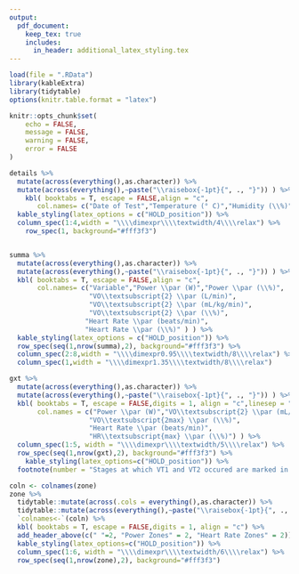 ```yaml
---
output: 
  pdf_document:
    keep_tex: true
    includes:
      in_header: additional_latex_styling.tex
---
```

```r
load(file = ".RData") 
library(kableExtra)
library(tidytable)
options(knitr.table.format = "latex")

knitr::opts_chunk$set(
	echo = FALSE,
	message = FALSE,
	warning = FALSE,
	error = FALSE
)

```

\begin{center}
\textbf{\large \textbf{La Trobe Performance Hub} }
\end{center}
\vspace{2em}
\begingroup
\setlength{\tabcolsep}{0.5em}
\begin{tabularx}{\textwidth}{r l}
\textbf{Athlete Name:} & `r dem$NAME`\\
\textbf{Age:} & `r dem$AGE`\\
\textbf{Body Mass:} & `r round(as.numeric(dem$MASS,digits=1))` kg\\
\textbf{Sport:} & \\
\end{tabularx}
\endgroup

\vspace{10ex}

\fancysection{Test Details}
```r
details %>% 
  mutate(across(everything(),as.character)) %>% 
  mutate(across(everything(),~paste("\\raisebox{-1pt}{", ., "}")) ) %>% 
    kbl( booktabs = T, escape = FALSE,align = "c",
       col.names= c("Date of Test","Temperature (° C)","Humidity (\\%)","Pressure (mmHg)") ) %>% 
  kable_styling(latex_options = c("HOLD_position")) %>% 
  column_spec(1:4,width = "\\\\dimexpr\\\\textwidth/4\\\\relax") %>% 
    row_spec(1, background="#fff3f3")



```


\fancysection{Summary Data}
```r
summa %>%
  mutate(across(everything(),as.character)) %>% 
  mutate(across(everything(),~paste("\\raisebox{-1pt}{", ., "}")) ) %>% 
  kbl( booktabs = T, escape = FALSE,align = "c",
       col.names= c("Variable","Power \\par (W)","Power \\par (\\%)",
                    "VO\\textsubscript{2} \\par (L/min)",
                    "VO\\textsubscript{2} \\par (mL/kg/min)",
                    "VO\\textsubscript{2} \\par (\\%)",
                   "Heart Rate \\par (beats/min)",
                   "Heart Rate \\par (\\%)" ) ) %>% 
  kable_styling(latex_options = c("HOLD_position")) %>% 
  row_spec(seq(1,nrow(summa),2), background="#fff3f3") %>% 
  column_spec(2:8,width = "\\\\dimexpr0.95\\\\textwidth/8\\\\relax") %>% 
  column_spec(1,width = "\\\\dimexpr1.35\\\\textwidth/8\\\\relax")
```
\fancysection{GXT Data}
```r
gxt %>%
  mutate(across(everything(),as.character)) %>% 
  mutate(across(everything(),~paste("\\raisebox{-1pt}{", ., "}")) ) %>% 
  kbl( booktabs = T, escape = FALSE,digits = 1, align = "c",linesep = "",
       col.names = c("Power \\par (W)","VO\\textsubscript{2} \\par (mL/kg/min)",
                    "VO\\textsubscript{2max} \\par (\\%)",
                    "Heart Rate \\par (beats/min)",
                    "HR\\textsubscript{max} \\par (\\%)") ) %>% 
  column_spec(1:5, width = "\\\\dimexpr\\\\textwidth/5\\\\relax") %>% 
  row_spec(seq(1,nrow(gxt),2), background="#fff3f3") %>% 
    kable_styling(latex_options=c("HOLD_position")) %>% 
  footnote(number = "Stages at which VT1 and VT2 occured are marked in red.")


```
\newpage
\fancysection{Training Zones Modified Allen \& Coggan}
```r
coln <- colnames(zone)
zone %>% 
  tidytable::mutate(across(.cols = everything(),as.character)) %>% 
  tidytable::mutate(across(everything(),~paste("\\raisebox{-1pt}{", ., "}")) ) %>% 
  `colnames<-`(coln) %>% 
  kbl( booktabs = T, escape = FALSE,digits = 1, align = "c") %>% 
  add_header_above(c(" "=2, "Power Zones" = 2, "Heart Rate Zones" = 2)) %>%
  kable_styling(latex_options=c("HOLD_position")) %>% 
  column_spec(1:6, width = "\\\\dimexpr\\\\textwidth/6\\\\relax") %>% 
  row_spec(seq(1,nrow(zone),2), background="#fff3f3")
```




